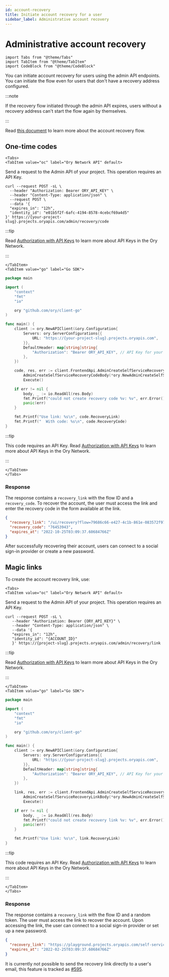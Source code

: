 ```yaml
---
id: account-recovery
title: Initiate account recovery for a user
sidebar_label: Administrative account recovery
---
```


# Administrative account recovery

```mdx-code-block
import Tabs from "@theme/Tabs"
import TabItem from "@theme/TabItem"
import CodeBlock from "@theme/CodeBlock"
```

You can initiate account recovery for users using the admin API endpoints. You can initiate the flow even for users that don't
have a recovery address configured.

:::note

If the recovery flow initiated through the admin API expires, users without a recovery address can't start the flow again by
themselves.

:::

Read [this document](../self-service/flows/account-recovery-password-reset) to learn more about the account recovery flow.

## One-time codes

```mdx-code-block
<Tabs>
<TabItem value="oc" label="Ory Network API" default>
```

Send a request to the Admin API of your project. This operation requires an API Key.

```shell
curl --request POST -sL \
  --header "Authorization: Bearer ORY_API_KEY" \
  --header "Content-Type: application/json" \
  --request POST \
  --data '{
  "expires_in": "12h",
  "identity_id": "e01b5f2f-6afc-4194-8578-4cebcf69a4d5"
}' https://{your-project-slug}.projects.oryapis.com/admin/recovery/code
```

:::tip

Read [Authorization with API Keys](../../concepts/personal-access-token.mdx) to learn more about API Keys in the Ory Network.

:::

```mdx-code-block
</TabItem>
<TabItem value="go" label="Go SDK">
```

```go
package main

import (
	"context"
	"fmt"
	"io"

	ory "github.com/ory/client-go"
)

func main() {
	client := ory.NewAPIClient(&ory.Configuration{
		Servers: ory.ServerConfigurations{{
			URL: "https://{your-project-slug}.projects.oryapis.com",
		}},
		DefaultHeader: map[string]string{
			"Authorization": "Bearer ORY_API_KEY", // API Key for your Ory Network project
		},
	})

	code, res, err := client.FrontendApi.AdminCreateSelfServiceRecoveryCode(context.Background()).
		AdminCreateSelfServiceRecoveryCodeBody(*ory.NewAdminCreateSelfServiceRecoveryCodeBody("YOUR_IDENTITY_ID")).
		Execute()

	if err != nil {
		body, _ := io.ReadAll(res.Body)
		fmt.Printf("could not create recovery code %v: %v", err.Error(), string(body))
		panic(err)
	}

	fmt.Printf("Use link: %s\n", code.RecoveryLink)
	fmt.Printf("  With code: %s\n", code.RecoveryCode)
}
```

:::tip

This code requires an API Key. Read [Authorization with API Keys](../../concepts/personal-access-token.mdx) to learn more about
API Keys in the Ory Network.

:::

```mdx-code-block
</TabItem>
</Tabs>
```

### Response

The response contains a `recovery_link` with the flow ID and a `recovery_code`. To recover the account, the user must access the
link and enter the recovery code in the form available at the link.

```json
{
  "recovery_link": "/ui/recovery?flow=79686c66-e427-4c1b-861e-083572f97964",
  "recovery_code": "76453943",
  "expires_at": "2022-10-25T03:09:37.60684766Z"
}
```

After successfully recovering their account, users can connect to a social sign-in provider or create a new password.

## Magic links

To create the account recovery link, use:

```mdx-code-block
<Tabs>
<TabItem value="oc" label="Ory Network API" default>
```

Send a request to the Admin API of your project. This operation requires an API Key.

```shell
curl --request POST -sL \
   --header "Authorization: Bearer {ORY_API_KEY}" \
   --header "Content-Type: application/json" \
   --data '{
   "expires_in": "12h",
   "identity_id": "{ACCOUNT_ID}"
   }' https://{project-slug}.projects.oryapis.com/admin/recovery/link
```

:::tip

Read [Authorization with API Keys](../../concepts/personal-access-token.mdx) to learn more about API Keys in the Ory Network.

:::

```mdx-code-block
</TabItem>
<TabItem value="go" label="Go SDK">
```

```go
package main

import (
	"context"
	"fmt"
	"io"

	ory "github.com/ory/client-go"
)

func main() {
	client := ory.NewAPIClient(&ory.Configuration{
		Servers: ory.ServerConfigurations{{
			URL: "https://{your-project-slug}.projects.oryapis.com",
		}},
		DefaultHeader: map[string]string{
			"Authorization": "Bearer ORY_API_KEY", // API Key for your Ory Network project
		},
	})

	link, res, err := client.FrontendApi.AdminCreateSelfServiceRecoveryLink(context.Background()).
		AdminCreateSelfServiceRecoveryLinkBody(*ory.NewAdminCreateSelfServiceRecoveryLinkBody("YOUR_INDENTITY_ID")).
		Execute()

	if err != nil {
		body, _ := io.ReadAll(res.Body)
		fmt.Printf("could not create recovery link %v: %v", err.Error(), string(body))
		panic(err)
	}

	fmt.Printf("Use link: %s\n", link.RecoveryLink)
}
```

:::tip

This code requires an API Key. Read [Authorization with API Keys](../../concepts/personal-access-token.mdx) to learn more about
API Keys in the Ory Network.

:::

```mdx-code-block
</TabItem>
</Tabs>
```

### Response

The response contains a `recovery_link` with the flow ID and a random token. The user must access the link to recover the account.
Upon accessing the link, the user can connect to a social sign-in provider or set up a new password.

```json
{
  "recovery_link": "https://playground.projects.oryapis.com/self-service/recovery?flow=81c55cec-76fd-4907-bddf-cc112e835698&token=yM9nAZpPIjwccKh9qHRh8OfywZSRcr6q",
  "expires_at": "2022-02-25T03:09:37.60684766Z"
}
```

It is currently not possible to send the recovery link directly to a user's email, this feature is tracked as
[#595](https://github.com/ory/kratos/issues/595).
